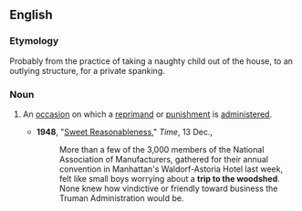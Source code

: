 ==English==

===Etymology===
Probably from the practice of taking a naughty child out of the house, to an outlying structure, for a private spanking.

===Noun===
{{en-noun|sg=[[trip]] [[to]] [[the]] [[woodshed]]|trips to the woodshed}}

# {{chiefly|US|idiomatic}} An [[occasion]] on which a [[reprimand]] or [[punishment]] is [[administer]]ed.
#*'''1948''', "[http://www.time.com/time/magazine/article/0,9171,799499,00.html Sweet Reasonableness]," ''Time'', 13 Dec.,
#*:More than a few of the 3,000 members of the National Association of Manufacturers, gathered for their annual convention in Manhattan's Waldorf-Astoria Hotel last week, felt like small boys worrying about a '''trip to the woodshed'''. None knew how vindictive or friendly toward business the Truman Administration would be.